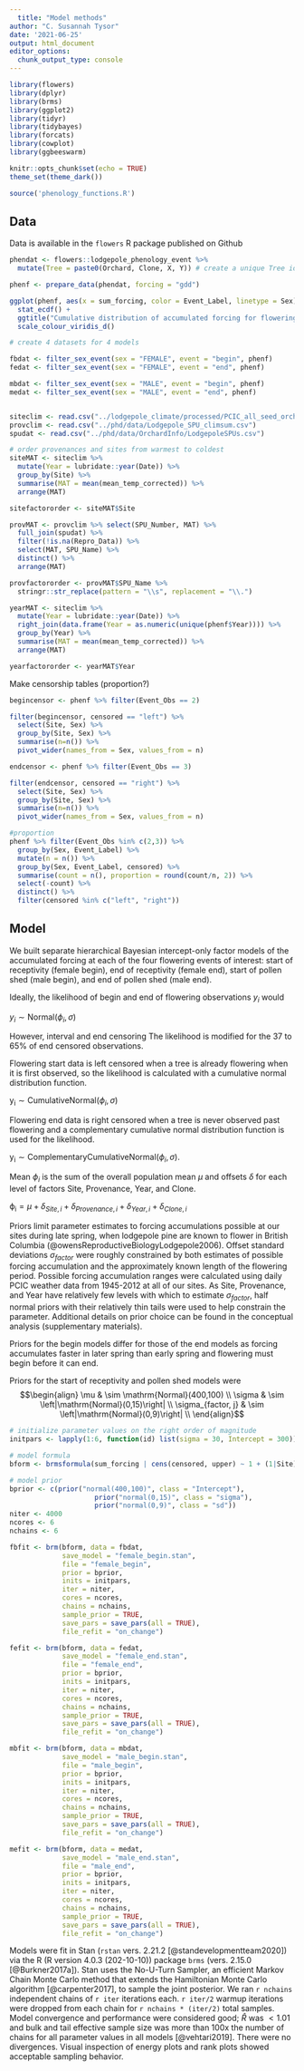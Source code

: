 ```yaml
---
  title: "Model methods"
author: "C. Susannah Tysor"
date: '2021-06-25'
output: html_document
editor_options: 
  chunk_output_type: console
---
```

  
```r

library(flowers)
library(dplyr)
library(brms)
library(ggplot2)
library(tidyr)
library(tidybayes)
library(forcats)
library(cowplot)
library(ggbeeswarm)

knitr::opts_chunk$set(echo = TRUE)
theme_set(theme_dark())

source('phenology_functions.R')
```

## Data

Data is available in the `flowers` R package published on Github

```r
phendat <- flowers::lodgepole_phenology_event %>%
  mutate(Tree = paste0(Orchard, Clone, X, Y)) # create a unique Tree identifier since original data doesn't always have one

phenf <- prepare_data(phendat, forcing = "gdd")

ggplot(phenf, aes(x = sum_forcing, color = Event_Label, linetype = Sex)) +
  stat_ecdf() +
  ggtitle("Cumulative distribution of accumulated forcing for flowering events", subtitle = "raw data") +
  scale_colour_viridis_d()

# create 4 datasets for 4 models

fbdat <- filter_sex_event(sex = "FEMALE", event = "begin", phenf)
fedat <- filter_sex_event(sex = "FEMALE", event = "end", phenf)

mbdat <- filter_sex_event(sex = "MALE", event = "begin", phenf)
medat <- filter_sex_event(sex = "MALE", event = "end", phenf)



```

```r
siteclim <- read.csv("../lodgepole_climate/processed/PCIC_all_seed_orchard_sites_adjusted.csv")
provclim <- read.csv("../phd/data/Lodgepole_SPU_climsum.csv")
spudat <- read.csv("../phd/data/OrchardInfo/LodgepoleSPUs.csv")
```

```r
# order provenances and sites from warmest to coldest
siteMAT <- siteclim %>% 
  mutate(Year = lubridate::year(Date)) %>%
  group_by(Site) %>%
  summarise(MAT = mean(mean_temp_corrected)) %>%
  arrange(MAT)

sitefactororder <- siteMAT$Site

provMAT <- provclim %>% select(SPU_Number, MAT) %>%
  full_join(spudat) %>%
  filter(!is.na(Repro_Data)) %>%
  select(MAT, SPU_Name) %>%
  distinct() %>%
  arrange(MAT)

provfactororder <- provMAT$SPU_Name %>% 
  stringr::str_replace(pattern = "\\s", replacement = "\\.")

yearMAT <- siteclim %>% 
  mutate(Year = lubridate::year(Date)) %>%
  right_join(data.frame(Year = as.numeric(unique(phenf$Year)))) %>%
  group_by(Year) %>%
  summarise(MAT = mean(mean_temp_corrected)) %>%
  arrange(MAT)

yearfactororder <- yearMAT$Year

```
Make censorship tables (proportion?)
```r

begincensor <- phenf %>% filter(Event_Obs == 2)

filter(begincensor, censored == "left") %>%
  select(Site, Sex) %>%
  group_by(Site, Sex) %>%
  summarise(n=n()) %>%
  pivot_wider(names_from = Sex, values_from = n)

endcensor <- phenf %>% filter(Event_Obs == 3)

filter(endcensor, censored == "right") %>%
  select(Site, Sex) %>%
  group_by(Site, Sex) %>%
  summarise(n=n()) %>%
  pivot_wider(names_from = Sex, values_from = n)

#proportion
phenf %>% filter(Event_Obs %in% c(2,3)) %>%
  group_by(Sex, Event_Label) %>%
  mutate(n = n()) %>%
  group_by(Sex, Event_Label, censored) %>%
  summarise(count = n(), proportion = round(count/n, 2)) %>%
  select(-count) %>%
  distinct() %>%
  filter(censored %in% c("left", "right"))

```

## Model

We built separate hierarchical Bayesian intercept-only factor models of the accumulated forcing at each of the four flowering events of interest: start of receptivity (female begin), end of receptivity (female end), start of pollen shed (male begin), and end of pollen shed (male end).

Ideally, the likelihood of begin and end of flowering observations $y_i$ would

$y_i \sim \mathrm{Normal}(\phi_i, \sigma)$

However, interval and end censoring
The likelihood is modified for the 37 to 65% of end censored observations. 

Flowering start data is left censored when a tree is already flowering when it is first observed, so the likelihood is calculated with a cumulative normal distribution function.

$\mathrm{y_i} \sim \mathrm{Cumulative Normal}(\phi_i,\sigma)$

Flowering end data is right censored when a tree is never observed past flowering and a complementary cumulative normal distribution function is used for the likelihood. 

$\mathrm{y_i} \sim \mathrm{Complementary Cumulative Normal}(\phi_i, \sigma)$.

Mean $\phi_i$ is the sum of the overall population mean $\mu$ and offsets $\delta$ for each level of factors Site, Provenance, Year, and Clone.

$\mathrm{\phi_i} = \mu + \delta_{Site, i} + \delta_{Provenance, i} + \delta_{Year, i} + \delta_{Clone, i}$

Priors limit parameter estimates to forcing accumulations possible at our sites during late spring, when lodgepole pine are known to flower in British Columbia (@owensReproductiveBiologyLodgepole2006). Offset standard deviations $\sigma_{factor}$ were roughly constrained by both estimates of possible forcing accumulation and the approximately known length of the flowering period. Possible forcing accumulation ranges were calculated using daily PCIC weather data from 1945-2012 at all of our sites. As Site, Provenance, and Year have relatively few levels with which to estimate $\sigma_{factor}$, half normal priors with their relatively thin tails were used to help constrain the parameter. Additional details on prior choice can be found in the conceptual analysis (supplementary materials).

Priors for the begin models differ for those of the end models as forcing accumulates faster in later spring than early spring and flowering must begin before it can end.

Priors for the start of receptivity and pollen shed models were
$$\begin{align}
\mu & \sim \mathrm{Normal}(400,100) \\
\sigma & \sim \left|\mathrm{Normal}(0,15)\right| \\
\sigma_{factor, j} & \sim \left|\mathrm{Normal}(0,9)\right| \\
\end{align}$$


```r
# initialize parameter values on the right order of magnitude
initpars <- lapply(1:6, function(id) list(sigma = 30, Intercept = 300))

# model formula
bform <- brmsformula(sum_forcing | cens(censored, upper) ~ 1 + (1|Site) + (1|Provenance) + (1|Clone) + (1|Year) + (1|Tree))

# model prior
bprior <- c(prior("normal(400,100)", class = "Intercept"),
                     prior("normal(0,15)", class = "sigma"),
                     prior("normal(0,9)", class = "sd"))
niter <- 4000
ncores <- 6
nchains <- 6

fbfit <- brm(bform, data = fbdat,
             save_model = "female_begin.stan",
             file = "female_begin",
             prior = bprior,
             inits = initpars,
             iter = niter,
             cores = ncores,
             chains = nchains,
             sample_prior = TRUE,
             save_pars = save_pars(all = TRUE),
             file_refit = "on_change")

fefit <- brm(bform, data = fedat,
             save_model = "female_end.stan",
             file = "female_end",
             prior = bprior,
             inits = initpars,
             iter = niter,
             cores = ncores,
             chains = nchains,
             sample_prior = TRUE,
             save_pars = save_pars(all = TRUE),
             file_refit = "on_change")

mbfit <- brm(bform, data = mbdat,
             save_model = "male_begin.stan",
             file = "male_begin",
             prior = bprior,
             inits = initpars,
             iter = niter,
             cores = ncores,
             chains = nchains,
             sample_prior = TRUE,
             save_pars = save_pars(all = TRUE),
             file_refit = "on_change")

mefit <- brm(bform, data = medat,
             save_model = "male_end.stan",
             file = "male_end",
             prior = bprior,
             inits = initpars,
             iter = niter,
             cores = ncores,
             chains = nchains,
             sample_prior = TRUE,
             save_pars = save_pars(all = TRUE),
             file_refit = "on_change")

```
Models were fit in Stan (`rstan` vers. 2.21.2 [@standevelopmentteam2020]) via the R (R version 4.0.3 (202-10-10)) package `brms` (vers. 2.15.0 [@Burkner2017a]). Stan uses the No-U-Turn Sampler, an efficient Markov Chain Monte Carlo method that extends the Hamiltonian Monte Carlo algorithm [@carpenter2017], to sample the joint posterior. We ran `r nchains` independent chains of `r iter` iterations each. `r iter/2` warmup iterations were dropped from each chain for `r nchains * (iter/2)` total samples. Model convergence and performance were considered good; $\hat R$ was $< 1.01$ and bulk and tail effective sample size was more than 100x the number of chains for all parameter values in all models [@vehtari2019]. There were no divergences. Visual inspection of energy plots and rank plots showed acceptable sampling behavior.

